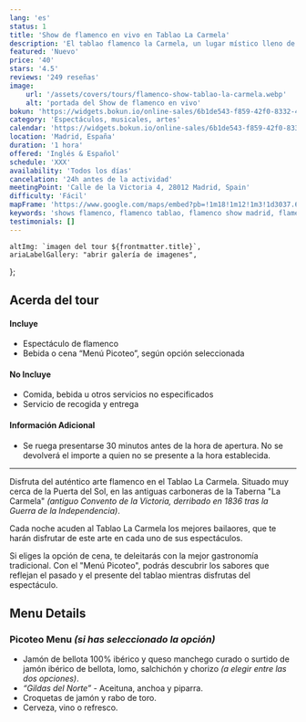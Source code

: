 ```yaml
---
lang: 'es'
status: 1
title: 'Show de flamenco en vivo en Tablao La Carmela'
description: 'El tablao flamenco la Carmela, un lugar místico lleno de historia, es el mejor tablao flamenco para disfrutar de una experiencia única.'
featured: 'Nuevo'
price: '40'
stars: '4.5'
reviews: '249 reseñas'
image:
    url: '/assets/covers/tours/flamenco-show-tablao-la-carmela.webp'
    alt: 'portada del Show de flamenco en vivo'
bokun: 'https://widgets.bokun.io/online-sales/6b1de543-f859-42f0-8332-446d14d349f4/experience/846579?partialView=1'
category: 'Espectáculos, musicales, artes'
calendar: 'https://widgets.bokun.io/online-sales/6b1de543-f859-42f0-8332-446d14d349f4/experience-calendar/846579'
location: 'Madrid, España'
duration: '1 hora'
offered: 'Inglés & Español'
schedule: 'XXX'
availability: 'Todos los días'
cancelation: '24h antes de la actividad'
meetingPoint: 'Calle de la Victoria 4, 28012 Madrid, Spain'
difficulty: 'Fácil'
mapFrame: 'https://www.google.com/maps/embed?pb=!1m18!1m12!1m3!1d3037.6681994804344!2d-3.704326924122592!3d40.41620065567183!2m3!1f0!2f0!3f0!3m2!1i1024!2i768!4f13.1!3m3!1m2!1s0xd42288092e26409%3A0x6ad68390d2a3e4e4!2sC.%20de%20la%20Victoria%2C%204%2C%20Centro%2C%2028012%20Madrid%2C%20Espa%C3%B1a!5e0!3m2!1ses-419!2smx!4v1709650117373!5m2!1ses-419!2smx'
keywords: 'shows flamenco, flamenco tablao, flamenco show madrid, flamenco madrid, flamenco la carmela'
testimonials: []
---
```




    altImg: `imagen del tour ${frontmatter.title}`,
    ariaLabelGallery: "abrir galería de imagenes",
};

<SliderGallery 
    client:load 
    images={arrayImages} 
    accessibility={accessibility}
/>

<h2 class="text-3xl md:text-4xl font-extrabold mb-4 text-red-700"> Acerda del tour</h2>

<div class="flex flex-wrap gap-y-5 my-5">
    <div class="w-full md:w-1/2 md:pr-5">
        <h4 class="text-2xl font-bold mb-4 text-sky-800">Incluye</h4>
        <ul class="text-lg space-y-4">
            <li><i class="at-check-circle text-green-500"></i> Espectáculo de flamenco</li>
            <li><i class="at-check-circle text-green-500"></i> Bebida o cena “Menú Picoteo”, según opción seleccionada</li>
        </ul>
    </div>
    <div class="w-full md:w-1/2 md:pr-5">
        <h4 class="text-2xl font-bold mb-4 text-sky-800">No Incluye</h4>
        <ul class="text-lg space-y-4">
            <li><i class="at-xmark-circle text-red-500"></i> Comida, bebida u otros servicios no especificados</li>
            <li><i class="at-xmark-circle text-red-500"></i> Servicio de recogida y entrega</li>
        </ul>
    </div>
    <div class="w-full  md:pr-5">
        <h4 class="text-2xl font-bold mb-4 text-sky-800">Información Adicional</h4>
        <ul class="text-lg space-y-4">
            <li><i class="at-info-circle text-sky-500"></i> Se ruega presentarse 30 minutos antes de la hora de apertura. No se devolverá el importe a quien no se presente a la hora establecida.</li>
        </ul>
    </div>
</div>

<hr/>

<p class="text-lg text-justify my-5"> Disfruta del auténtico arte flamenco en el Tablao La Carmela. Situado muy cerca de la Puerta del Sol, 
en las antiguas carboneras de la Taberna "La Carmela" <em>(antiguo Convento de la Victoria, derribado en 1836 tras la Guerra de la Independencia)</em>. </p>

<p class="text-lg text-justify my-5"> Cada noche acuden al Tablao La Carmela los mejores bailaores, que te harán
disfrutar de este arte en cada uno de sus espectáculos.</p>

<p class="text-lg text-justify my-5"> Si eliges la opción de cena, te deleitarás con la mejor gastronomía tradicional. Con el
"Menú Picoteo", podrás descubrir los sabores que reflejan el pasado y el presente del tablao mientras disfrutas del espectáculo.</p>

<h2 class="text-3xl md:text-4xl font-extrabold mb-4 text-red-700"> Menu Details</h2>
<h3 class="text-3xl md:text-3xl font-bold mb-4 text-sky-800"> Picoteo Menu <em>(si has seleccionado la opción)</em></h3>

<ul class="text-lg text-justify space-y-4 mb-4">
    <li><i class="at-check-circle text-green-500"></i> Jamón de bellota 100% ibérico y queso manchego curado o surtido de jamón ibérico de bellota, lomo, salchichón y chorizo ​​<em>(a elegir entre las dos opciones)</em>.</li>
    <li><i class="at-check-circle text-green-500"></i> <em>“Gildas del Norte”</em> - Aceituna, anchoa y piparra.</li>
    <li><i class="at-check-circle text-green-500"></i> Croquetas de jamón y rabo de toro.</li>
    <li><i class="at-check-circle text-green-500"></i> Cerveza, vino o refresco.</li>
</ul>